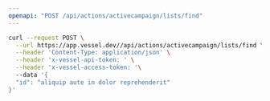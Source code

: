 ```yaml
---
openapi: "POST /api/actions/activecampaign/lists/find"
---
```


<RequestExample>

```bash Request
curl --request POST \
  --url https://app.vessel.dev//api/actions/activecampaign/lists/find \
  --header 'Content-Type: application/json' \
  --header 'x-vessel-api-token: ' \
  --header 'x-vessel-access-token: '\ 
  --data '{
  "id": "aliquip aute in dolor reprehenderit"
}'
```

</RequestExample>


      